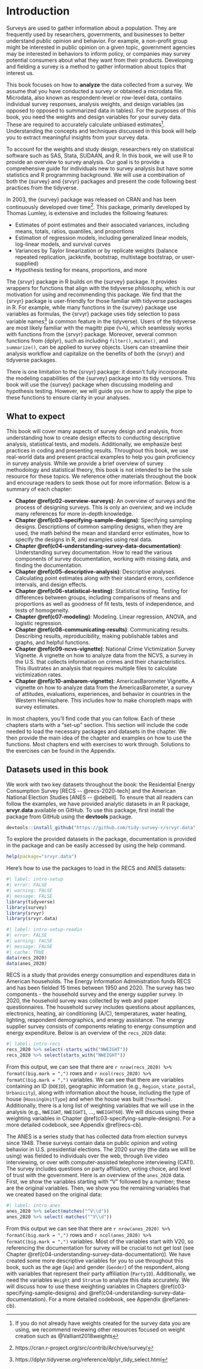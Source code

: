 \mainmatter

# Introduction {#c01-intro}

Surveys are used to gather information about a population. They are frequently used by researchers, governments, and businesses to better understand public opinion and behavior. For example, a non-profit group might be interested in public opinion on a given topic, government agencies may be interested in behaviors to inform policy, or companies may survey potential consumers about what they want from their products. Developing and fielding a survey is a method to gather information about topics that interest us.

<!--Consider pulling out definitions into call out boxes or a glossary-->
This book focuses on how to **analyze** the data collected from a survey. We assume that you have conducted a survey or obtained a microdata file.  Microdata, also known as respondent-level or row-level data, contains individual survey responses, analysis weights, and design variables (as opposed to opposed to summarized data in tables). For the purposes of this book, you need the weights and design variables for your survey data. These are required to accurately calculate unbiased estimates^[If you do not already have weights created for the survey data you are using, we recommend reviewing other resources focused on weight creation such as @Valliant2018weights]. Understanding the concepts and techniques discussed in this book will help you to extract meaningful insights from your survey data.

To account for the weights and study design, researchers rely on statistical software such as SAS, Stata, SUDAAN, and R. In this book, we will use R to provide an overview to survey analysis. Our goal is to provide a comprehensive guide for individuals new to survey analysis but have some statistics and R programming background. We will use a combination of both the {survey} and {srvyr} packages and present the code following best practices from the tidyverse. 

In 2003, the {survey} package was released on CRAN and has been continuously developed over time^[https://cran.r-project.org/src/contrib/Archive/survey/]. This package, primarily developed by Thomas Lumley, is extensive and includes the following features:

- Estimates of point estimates and their associated variances, including means, totals, ratios, quantiles, and proportions
- Estimation of regression models, including generalized linear models, log-linear models, and survival curves
- Variances by Taylor linearization or by replicate weights (balance repeated replication, jackknife, bootstrap, multistage bootstrap, or user-supplied)
- Hypothesis testing for means, proportions, and more

The {srvyr} package in R builds on the {survey} package. It provides wrappers for functions that align with the tidyverse philosophy, which is our motivation for using and recommending this package. We find that the {srvyr} package is user-friendly for those familiar with tidyverse packages in R. For example, while many functions in the {survey} package use variables as formulas, the {srvyr} package uses tidy selection to pass variable names^[https://dplyr.tidyverse.org/reference/dplyr_tidy_select.html] (a common feature in the tidyverse). Users of the tidyverse are most likely familiar with the magittr pipe (`%>%`), which seamlessly works with functions from the {srvyr} package. Moreover, several common functions from {dplyr}, such as including `filter()`, `mutate()`, and `summarize()`, can be applied to survey objects. Users can streamline their analysis workflow and capitalize on the benefits of both the {srvyr} and tidyverse packages.

There is one limitation to the {srvyr} package: it doesn't fully incorporate the modeling capabilities of the {survey} package into its tidy versions. This book will use the {survey} package when discussing modeling and hypothesis testing. However, we will guide you on how to apply the pipe to these functions to ensure clarity in your analyses.

## What to expect {#what-to-expect}

This book will cover many aspects of survey design and analysis, from understanding how to create design effects to conducting descriptive analysis, statistical tests, and models.  Additionally, we emphasize best practices in coding and presenting results. Throughout this book, we use real-world data and present practical examples to help you gain proficiency in survey analysis. While we provide a brief overview of survey methodology and statistical theory, this book is not intended to be the sole resource for these topics.  We reference other materials throughout the book and encourage readers to seek those out for more information. Below is a summary of each chapter:

- **Chapter \@ref(c02-overview-surveys)**: An overview of surveys and the process of designing surveys. This is only an overview, and we include many references for more in-depth knowledge.
- **Chapter \@ref(c03-specifying-sample-designs)**: Specifying sampling designs. Descriptions of common sampling designs, when they are used, the math behind the mean and standard error estimates, how to specify the designs in R, and examples using real data.
- **Chapter \@ref(c04-understanding-survey-data-documentation)**: Understanding survey documentation. How to read the various components of survey documentation, working with missing data, and finding the documentation.
- **Chapter \@ref(c05-descriptive-analysis)**: Descriptive analyses. Calculating point estimates along with their standard errors, confidence intervals, and design effects.
- **Chapter \@ref(c06-statistical-testing)**: Statistical testing. Testing for differences between groups, including comparisons of means and proportions as well as goodness of fit tests, tests of independence, and tests of homogeneity.
- **Chapter \@ref(c07-modeling)**: Modeling. Linear regression, ANOVA, and logistic regression.
- **Chapter \@ref(c08-communicating-results)**: Communicating results. Describing results, reproducibility, making publishable tables and graphs, and helpful functions.
- **Chapter \@ref(c09-ncvs-vignette)**: National Crime Victimization Survey Vignette. A vignette on how to analyze data from the NCVS, a survey in the U.S. that collects information on crimes and their characteristics. This illustrates an analysis that requires multiple files to calculate victimization rates.
- **Chapter \@ref(c10-ambarom-vignette)**: AmericasBarometer Vignette. A vignette on how to analyze data from the AmericasBarometer, a survey of attitudes, evaluations, experiences, and behavior in countries in the Western Hemisphere. This includes how to make choropleth maps with survey estimates.

In most chapters, you'll find code that you can follow. Each of these chapters starts with a "set-up" section. This section will include the code needed to load the necessary packages and datasets in the chapter.  We then provide the main idea of the chapter and examples on how to use the functions.  Most chapters end with exercises to work through.  Solutions to the exercises can be found in the Appendix.

## Datasets used in this book {#book-datasets}

We work with two key datasets throughout the book: the Residential Energy Consumption Survey [RECS -- @recs-2020-tech] and the American National Election Studies [ANES -- @debell].  To ensure that all readers can follow the examples, we have provided analytic datasets in an R package, **srvyr.data** available on GitHub. To use this package, first install the package from GitHub using the **devtools** package.

```r
devtools::install_github("https://github.com/tidy-survey-r/srvyr.data")
```

To explore the provided datasets in the package, documentation is provided in the package and can be easily accessed by using the help command.

```r
help(package="srvyr.data")
```
Here's how to use the packages to load in the RECS and ANES datasets:

```r
#| label: intro-setup
#| error: FALSE
#| warning: FALSE
#| message: FALSE
library(tidyverse)
library(survey)
library(srvyr)
library(srvyr.data)
```

```r
#| label: intro-setup-readin
#| error: FALSE
#| warning: FALSE
#| message: FALSE
#| cache: TRUE
data(recs_2020)
data(anes_2020)
```


RECS is a study that provides energy consumption and expenditures data in American households. The Energy Information Administration funds RECS and has been fielded 15 times between 1950 and 2020. The survey has two components - the household survey and the energy supplier survey. In 2020, the household survey was collected by web and paper questionnaires. The household survey includes questions about appliances, electronics, heating, air conditioning (A/C), temperatures, water heating, lighting, respondent demographics, and energy assistance. The energy supplier survey consists of components relating to energy consumption and energy expenditure. Below is an overview of the `recs_2020` data:

```r
#| label: intro-recs
recs_2020 %>% select(-starts_with("NWEIGHT"))
recs_2020 %>% select(starts_with("NWEIGHT"))
```

From this output, we can see that there are `r nrow(recs_2020) %>% formatC(big.mark = ",")` rows and `r ncol(recs_2020) %>% formatC(big.mark = ",")` variables.  We can see that there are variables containing an ID (`DOEID`), geographic information (e.g., `Region`, `state_postal`, `Urbanicity`), along with information about the house, including the type of house (`HousingUnitType`) and when the house was built (`YearMade`). Additionally, there is a long list of weighting variables that we will use in the analysis (e.g., `NWEIGHT`, `NWEIGHT1`, ..., `NWEIGHT60`). We will discuss using these weighting variables in Chapter \@ref(c03-specifying-sample-designs). For a more detailed codebook, see Appendix \@ref(recs-cb).

The ANES is a series study that has collected data from election surveys since 1948. These surveys contain data on public opinion and voting behavior in U.S. presidential elections. The 2020 survey (the data we will be using) was fielded to individuals over the web, through live video interviewing, or over with computer-assisted telephone interviewing (CATI). The survey includes questions on party affiliation, voting choice, and level of trust with the government. Here is an overview of the `anes_2020` data. First, we show the variables starting with "V" followed by a number; these are the original variables. Then, we show you the remaining variables that we created based on the original data:

```r
#| label: intro-anes
anes_2020 %>% select(matches("^V\\d"))
anes_2020 %>% select(-matches("^V\\d"))
```

From this output we can see that there are `r nrow(anes_2020) %>% formatC(big.mark = ",")` rows and `r ncol(anes_2020) %>% formatC(big.mark = ",")` variables.  Most of the variables start with V20, so referencing the documentation for survey will be crucial to not get lost (see Chapter \@ref(c04-understanding-survey-data-documentation)).  We have created some more descriptive variables for you to use throughout this book, such as the age (`Age`) and gender (`Gender`) of the respondent, along with variables that represent their party affiliation (`PartyID`). Additionally, we need the variables  `Weight` and `Stratum` to analyze this data accurately.  We will discuss how to use these weighting variables in Chapters \@ref(c03-specifying-sample-designs) and \@ref(c04-understanding-survey-data-documentation). For a more detailed codebook, see Appendix \@ref(anes-cb).
